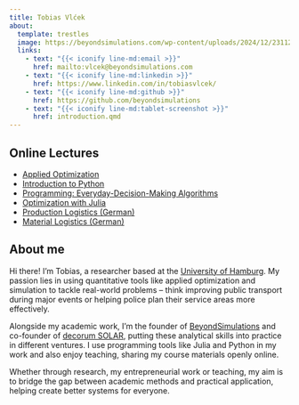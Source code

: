 ```yaml
---
title: Tobias Vlćek
about:
  template: trestles
  image: https://beyondsimulations.com/wp-content/uploads/2024/12/231127_Vlcek_Tobais-9303-scaled.jpg
  links:
    - text: "{{< iconify line-md:email >}}"
      href: mailto:vlcek@beyondsimulations.com
    - text: "{{< iconify line-md:linkedin >}}"
      href: https://www.linkedin.com/in/tobiasvlcek/
    - text: "{{< iconify line-md:github >}}"
      href: https://github.com/beyondsimulations
    - text: "{{< iconify line-md:tablet-screenshot >}}"
      href: introduction.qmd
---
```


## Online Lectures

- [Applied Optimization](https://beyondsimulations.github.io/Applied-Optimization/)
- [Introduction to Python](https://beyondsimulations.github.io/Introduction-to-Python/)
- [Programming: Everyday-Decision-Making Algorithms](https://beyondsimulations.github.io/Programming-Everyday-Decisions/)
- [Optimization with Julia](https://beyondsimulations.github.io/Optimization-with-Julia/)
- [Production Logistics (German)](https://beyondsimulations.github.io/Produktionswirtschaft/)
- [Material Logistics (German)](https://beyondsimulations.github.io/Materiallogistik/)

## About me

Hi there! I'm Tobias, a researcher based at the [University of Hamburg](https://www.bwl.uni-hamburg.de/vw/personen/tobias-vlcek.html). My passion lies in using quantitative tools like applied optimization and simulation to tackle real-world problems – think improving public transport during major events or helping police plan their service areas more effectively.

Alongside my academic work, I'm the founder of [BeyondSimulations](https://beyondsimulations.com) and co-founder of [decorum SOLAR](https://www.decorum-solar.de), putting these analytical skills into practice in different ventures. I use programming tools like Julia and Python in my work and also enjoy teaching, sharing my course materials openly online. 

Whether through research, my entrepreneurial work or teaching, my aim is to bridge the gap between academic methods and practical application, helping create better systems for everyone.


